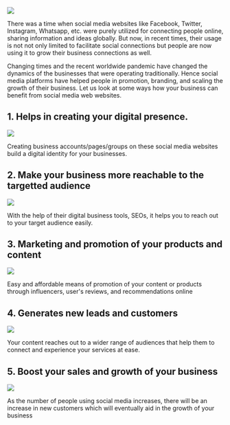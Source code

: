 
<div className={styles["Welcome"]}>

<div className={styles["img-wrapper"]}>
  <img src={image1} className="img-fluid" />
</div>

There was a time when social media websites like Facebook, Twitter, Instagram, Whatsapp, etc. were purely utilized for connecting people online, sharing information and ideas globally. But now, in recent times, their usage is not not only limited to facilitate social connections but people are now using it to grow their business connections as well.

Changing times and the recent worldwide pandemic have changed the dynamics of the businesses that were operating traditionally. Hence social media platforms have helped people in promotion, branding, and scaling the growth of their business. Let us look at some ways how your business can benefit from social media web websites.

## 1. Helps in creating your digital presence.

<div className={styles["img-wrapper"]}>
  <img src={image2} className="img-fluid" />
</div>

Creating business accounts/pages/groups on these social media websites build a digital identity for your businesses.

## 2. Make your business more reachable to the targetted audience

<div className={styles["img-wrapper"]}>
  <img src={image3} className="img-fluid" />
</div>

With the help of their digital business tools, SEOs, it helps you to reach out to your target audience easily.

## 3. Marketing and promotion of your products and content

<div className={styles["img-wrapper"]}>
  <img src={image4} className="img-fluid" />
</div>

Easy and affordable means of promotion of your content or products through influencers, user's reviews, and recommendations online

## 4. Generates new leads and customers

<div className={styles["img-wrapper"]}>
  <img src={image5} className="img-fluid" />
</div>

Your content reaches out to a wider range of audiences that help them to connect and experience your services at ease.

## 5. Boost your sales and growth of your business

<div className={styles["img-wrapper"]}>
  <img src={image6} className="img-fluid" />
</div>

As the number of people using social media increases, there will be an increase in new customers which will eventually aid in the growth of your business

</div>
